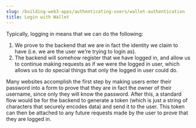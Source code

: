 ```yaml
---
slug: /building-web3-apps/authenticating-users/wallet-authentication
title: Login with Wallet
---
```


Typically, logging in means that we can do the following:
1. We prove to the backend that we are in fact the identity we claim to have (i.e. we are the user we're trying to login as).
2. The backend will somehow register that we have logged in, and allow us to continue making requests as if we were the logged in user, which allows us to do special things that only the logged in user could do.

Many websites accomplish the first step by making users enter their password into a form to prove that they are in fact the owner of their username, since only they will know the password. After this, a standard flow would be for the
backend to generate a token (which is just a string of characters that securely encodes data) and send it to the user. This token can then be attached to any future requests made by the user to prove that they are logged in.
